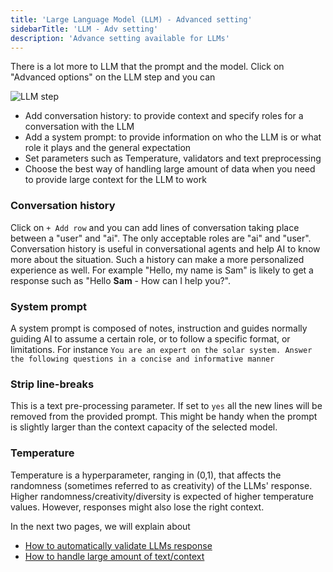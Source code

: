 ```yaml
---
title: 'Large Language Model (LLM) - Advanced setting'
sidebarTitle: 'LLM - Adv setting'
description: 'Advance setting available for LLMs'
---
```

There is a lot more to LLM that the prompt and the model.
Click on "Advanced options" on the LLM step and you can

![LLM step](/images/build-custom-tools/tool-step/llm-adv.png)

* Add conversation history: to provide context and specify roles for a conversation with the LLM
* Add a system prompt: to provide information on who the LLM is or what role it plays and the general expectation
* Set parameters such as Temperature, validators and text preprocessing
* Choose the best way of handling large amount of data when you need to provide large context for the LLM to work

### Conversation history
Click on `+ Add row` and you can add lines of conversation taking place between a "user" and "ai".
<Info>
The only acceptable roles are "ai" and "user".
</Info>
Conversation history is useful in conversational agents and help AI to know more about the situation. Such a history
can make a more personalized experience as well. For example "Hello, my name is Sam" is likely to get a response such
as "Hello **Sam** - How can I help you?".

### System prompt
A system prompt is composed of notes, instruction and guides normally guiding AI to assume a certain role, 
or to follow a specific format, or limitations.
For instance `You are an expert on the solar system. Answer the following questions in a concise and informative manner`

### Strip line-breaks
This is a text pre-processing parameter. If set to `yes` all the new lines will be removed from the provided prompt.
This might be handy when the prompt is slightly larger than the context capacity of the selected model.

### Temperature
Temperature is a hyperparameter, ranging in (0,1), that affects the randomness (sometimes referred to as creativity) 
of the LLMs' response.
Higher randomness/creativity/diversity is expected of higher temperature values.
However, responses might also lose the right context.

In the next two pages, we will explain about
* [How to automatically validate LLMs response](/tool/tool-steps/llms/validators)
* [How to handle large amount of text/context](/tool/tool-steps/llms/how-to-handle-too-much-text)
